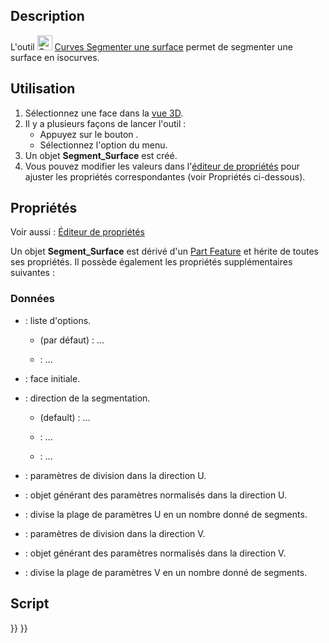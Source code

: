 <languages/>

{{Docnav/fr
|[[Curves_GordonSurface/fr|Surface de Gordon]]
|[[Curves_CompressionSpring/fr|Ressort de compression]]
|[[Curves_Workbench/fr|Atelier Curves]]
|IconL=Curves_GordonSurface.svg
|IconR=Curves_CompressionSpring.svg
|IconC=Curves_workbench_icon.svg
}}

{{GuiCommand/fr
|Name=Curves SegmentSurface
|Name/fr=Curves Segmenter une surface
|MenuLocation=Surfaces → Segment surface
|Workbenches=[[Curves_Workbench/fr|Curves]]
}}

==Description==

L'outil [[Image:Curves_SegmentSurface.svg|24px]] [[Curves_SegmentSurface/fr|Curves Segmenter une surface]] permet de segmenter une surface en isocurves.

<span id="Usage"></span>
==Utilisation==

# Sélectionnez une face dans la [[3D_view/fr|vue 3D]].
# Il y a plusieurs façons de lancer l'outil :
#* Appuyez sur le bouton {{Button|[[Image:Curves_SegmentSurface.svg|16px]] [[Curves_SegmentSurface/fr|Segment surface]]}}.
#* Sélectionnez l'option {{MenuCommand|Surfaces → [[Image:Curves_SegmentSurface.svg|16px]] Segment surface}} du menu.
# Un objet '''Segment_Surface''' est créé.
# Vous pouvez modifier les valeurs dans l'[[Property_editor/fr|éditeur de propriétés]] pour ajuster les propriétés correspondantes (voir Propriétés ci-dessous).

<span id="Properties"></span>
==Propriétés==

Voir aussi : [[Property_editor/fr|Éditeur de propriétés]]

Un objet '''Segment_Surface''' est dérivé d'un [[Part_Feature/fr|Part Feature]] et hérite de toutes ses propriétés. Il possède également les propriétés supplémentaires suivantes :

<span id="Data"></span>
===Données===

{{TitleProperty|Base}}

* {{PropertyData|Option|Enumeration}} : liste d'options.
** {{Value|Custom}} (par défaut) : ...
** {{Value|Auto}} : ...
* {{PropertyData|Source|LinkSub}} : face initiale.

{{TitleProperty|Option Auto}}

* {{PropertyData|Direction|Enumeration}} : direction de la segmentation.
** {{Value|U}} (default) : ...
** {{Value|V}} : ...
** {{Value|Both}} : ...

{{TitleProperty|UDirection}}

* {{PropertyData|Knots U|FloatList}} : paramètres de division dans la direction U.
* {{PropertyData|Knots UProvider|Link}} : objet générant des paramètres normalisés dans la direction U.
* {{PropertyData|Number U|Integer}} : divise la plage de paramètres U en un nombre donné de segments.

{{TitleProperty|VDirection}}

* {{PropertyData|Knots V|FloatList}} : paramètres de division dans la direction V.
* {{PropertyData|Knots VProvider|Link}} : objet générant des paramètres normalisés dans la direction V.
* {{PropertyData|Number V|Integer}} : divise la plage de paramètres V en un nombre donné de segments.

<span id="Scripting"></span>
==Script==


{{Docnav/fr
|[[Curves_GordonSurface/fr|Surface de Gordon]]
|[[Curves_CompressionSpring/fr|Ressort de compression]]
|[[Curves_Workbench/fr|Atelier Curves]]
|IconL=Curves_GordonSurface.svg
|IconR=Curves_CompressionSpring.svg
|IconC=Curves_workbench_icon.svg
}}

{{Curves Tools navi{{#translation:}}}}
{{Userdocnavi{{#translation:}}}}